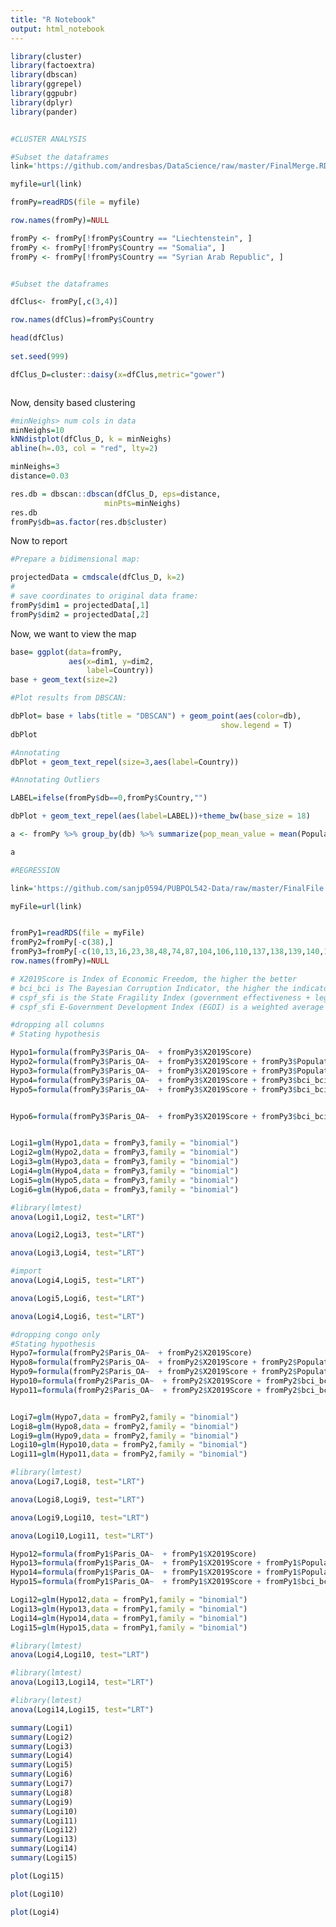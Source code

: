 ---
title: "R Notebook"
output: html_notebook
---

```{r}


library(cluster)
library(factoextra)
library(dbscan)
library(ggrepel)
library(ggpubr)
library(dplyr)
library(pander)


#CLUSTER ANALYSIS

#Subset the dataframes
link='https://github.com/andresbas/DataScience/raw/master/FinalMerge.RDS'

myfile=url(link)

fromPy=readRDS(file = myfile)

row.names(fromPy)=NULL

fromPy <- fromPy[!fromPy$Country == "Liechtenstein", ]
fromPy <- fromPy[!fromPy$Country == "Somalia", ]
fromPy <- fromPy[!fromPy$Country == "Syrian Arab Republic", ]


#Subset the dataframes

dfClus<- fromPy[,c(3,4)]

row.names(dfClus)=fromPy$Country

head(dfClus)
  
set.seed(999)

dfClus_D=cluster::daisy(x=dfClus,metric="gower")



```

Now, density based clustering

```{r}

#minNeighs> num cols in data
minNeighs=10
kNNdistplot(dfClus_D, k = minNeighs)
abline(h=.03, col = "red", lty=2)
```

```{r}
minNeighs=3
distance=0.03

res.db = dbscan::dbscan(dfClus_D, eps=distance, 
                     minPts=minNeighs)
res.db
fromPy$db=as.factor(res.db$cluster)
```

Now to report


```{r}
#Prepare a bidimensional map:

projectedData = cmdscale(dfClus_D, k=2)
#
# save coordinates to original data frame:
fromPy$dim1 = projectedData[,1]
fromPy$dim2 = projectedData[,2]
```
Now, we want to view the map

```{r}
base= ggplot(data=fromPy,
             aes(x=dim1, y=dim2,
                 label=Country)) 
base + geom_text(size=2)
```



```{r}
#Plot results from DBSCAN:

dbPlot= base + labs(title = "DBSCAN") + geom_point(aes(color=db),
                                               show.legend = T) 
dbPlot
```

```{r}
#Annotating
dbPlot + geom_text_repel(size=3,aes(label=Country))
```

```{r}
#Annotating Outliers

LABEL=ifelse(fromPy$db==0,fromPy$Country,"")

dbPlot + geom_text_repel(aes(label=LABEL))+theme_bw(base_size = 18)
```

```{r}

a <- fromPy %>% group_by(db) %>% summarize(pop_mean_value = mean(Population), pop_sd_value = sd(Population), gdp_mean_value = mean(GDPperCapita), gdp_sd_value = sd(GDPperCapita)) %>% rename(Cluster=db, 'Mean Population'=pop_mean_value, 'SD Population'=pop_sd_value,'Mean GDP per Capita'=gdp_mean_value,'SD GDP per Capita'=gdp_sd_value) %>% pander(style="rmarkdown", caption="Cluster-wise Mean and SD")

a

```


```{r}
#REGRESSION

link='https://github.com/sanjp0594/PUBPOL542-Data/raw/master/FinalFile.RDS'

myFile=url(link)


fromPy1=readRDS(file = myFile)
fromPy2=fromPy[-c(38),] 
fromPy3=fromPy[-c(10,13,16,23,38,48,74,87,104,106,110,137,138,139,140,144,162,174),]
row.names(fromPy)=NULL

# X2019Score is Index of Economic Freedom, the higher the better
# bci_bci is The Bayesian Corruption Indicator, the higher the indicator the more corruption
# cspf_sfi is the State Fragility Index (government effectiveness + legitimacy), the lower the better
# cspf_sfi E-Government Development Index (EGDI) is a weighted average of normalised scores on the three most important dimensions of e-government, the higher the better
```



```{r}
#dropping all columns
# Stating hypothesis

Hypo1=formula(fromPy3$Paris_OA~  + fromPy3$X2019Score)
Hypo2=formula(fromPy3$Paris_OA~  + fromPy3$X2019Score + fromPy3$Population)
Hypo3=formula(fromPy3$Paris_OA~  + fromPy3$X2019Score + fromPy3$Population + fromPy3$GDPperCapita)
Hypo4=formula(fromPy3$Paris_OA~  + fromPy3$X2019Score + fromPy3$bci_bci + fromPy3$Population + fromPy3$GDPperCapita)
Hypo5=formula(fromPy3$Paris_OA~  + fromPy3$X2019Score + fromPy3$bci_bci + fromPy3$egov_egov.y + fromPy3$Population + fromPy3$GDPperCapita)


Hypo6=formula(fromPy3$Paris_OA~  + fromPy3$X2019Score + fromPy3$bci_bci+ fromPy3$cspf_sfi + fromPy3$egov_egov.y + fromPy3$Population + fromPy3$GDPperCapita)


Logi1=glm(Hypo1,data = fromPy3,family = "binomial")
Logi2=glm(Hypo2,data = fromPy3,family = "binomial")
Logi3=glm(Hypo3,data = fromPy3,family = "binomial")
Logi4=glm(Hypo4,data = fromPy3,family = "binomial")
Logi5=glm(Hypo5,data = fromPy3,family = "binomial")
Logi6=glm(Hypo6,data = fromPy3,family = "binomial")
```

```{r}
#library(lmtest)
anova(Logi1,Logi2, test="LRT")
```
```{r}
anova(Logi2,Logi3, test="LRT")
```

```{r}

anova(Logi3,Logi4, test="LRT")

```

```{r}
#import
anova(Logi4,Logi5, test="LRT")
```

```{r}
anova(Logi5,Logi6, test="LRT")
```
```{r}
anova(Logi4,Logi6, test="LRT")
```

```{r}
#dropping congo only
#Stating hypothesis
Hypo7=formula(fromPy2$Paris_OA~  + fromPy2$X2019Score)
Hypo8=formula(fromPy2$Paris_OA~  + fromPy2$X2019Score + fromPy2$Population)
Hypo9=formula(fromPy2$Paris_OA~  + fromPy2$X2019Score + fromPy2$Population + fromPy2$GDPperCapita)
Hypo10=formula(fromPy2$Paris_OA~  + fromPy2$X2019Score + fromPy2$bci_bci + fromPy2$Population + fromPy2$GDPperCapita)
Hypo11=formula(fromPy2$Paris_OA~  + fromPy2$X2019Score + fromPy2$bci_bci + fromPy2$egov_egov.y + fromPy2$Population + fromPy2$GDPperCapita)


Logi7=glm(Hypo7,data = fromPy2,family = "binomial")
Logi8=glm(Hypo8,data = fromPy2,family = "binomial")
Logi9=glm(Hypo9,data = fromPy2,family = "binomial")
Logi10=glm(Hypo10,data = fromPy2,family = "binomial")
Logi11=glm(Hypo11,data = fromPy2,family = "binomial")

```

```{r}
#library(lmtest)
anova(Logi7,Logi8, test="LRT")
```

```{r}
anova(Logi8,Logi9, test="LRT")
```

```{r}

anova(Logi9,Logi10, test="LRT")

```

```{r}
anova(Logi10,Logi11, test="LRT")
```


```{r}
Hypo12=formula(fromPy1$Paris_OA~  + fromPy1$X2019Score)
Hypo13=formula(fromPy1$Paris_OA~  + fromPy1$X2019Score + fromPy1$Population)
Hypo14=formula(fromPy1$Paris_OA~  + fromPy1$X2019Score + fromPy1$Population + fromPy1$GDPperCapita)
Hypo15=formula(fromPy1$Paris_OA~  + fromPy1$X2019Score + fromPy1$bci_bci + fromPy1$Population + fromPy1$GDPperCapita)

Logi12=glm(Hypo12,data = fromPy1,family = "binomial")
Logi13=glm(Hypo13,data = fromPy1,family = "binomial")
Logi14=glm(Hypo14,data = fromPy1,family = "binomial")
Logi15=glm(Hypo15,data = fromPy1,family = "binomial")

```
```{r}
#library(lmtest)
anova(Logi4,Logi10, test="LRT")
```

```{r}
#library(lmtest)
anova(Logi13,Logi14, test="LRT")
```

```{r}
#library(lmtest)
anova(Logi14,Logi15, test="LRT")
```

```{r}
summary(Logi1)
summary(Logi2)
summary(Logi3)
summary(Logi4)
summary(Logi5)
summary(Logi6)
summary(Logi7)
summary(Logi8)
summary(Logi9)
summary(Logi10)
summary(Logi11)
summary(Logi12)
summary(Logi13)
summary(Logi14)
summary(Logi15)

```


```{r}
plot(Logi15)
```

```{r}
plot(Logi10)
```

```{r}
plot(Logi4)
```